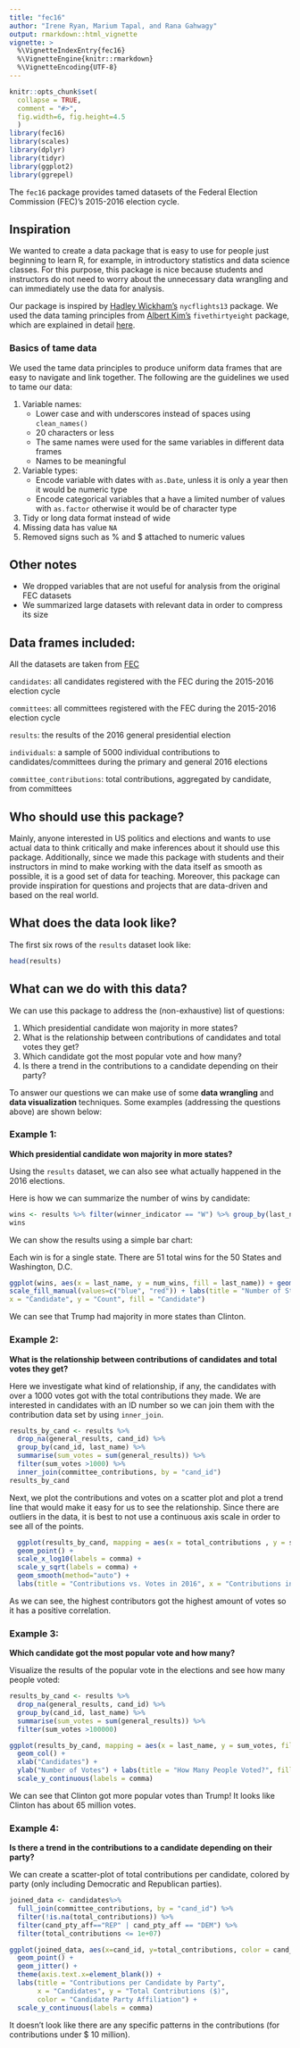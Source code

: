 ```yaml
---
title: "fec16"
author: "Irene Ryan, Marium Tapal, and Rana Gahwagy"
output: rmarkdown::html_vignette
vignette: >
  %\VignetteIndexEntry{fec16}
  %\VignetteEngine{knitr::rmarkdown}
  %\VignetteEncoding{UTF-8}
---
```


```r
knitr::opts_chunk$set(
  collapse = TRUE,
  comment = "#>",
  fig.width=6, fig.height=4.5
  ) 
library(fec16)
library(scales)
library(dplyr)
library(tidyr)
library(ggplot2)
library(ggrepel)
```

The `fec16` package provides tamed datasets of the Federal Election Commission (FEC)'s 2015-2016 election cycle. 

## Inspiration 
We wanted to create a data package that is easy to use for people just beginning to learn R, for example, in introductory statistics and data science classes. For this purpose, this package is nice because students and instructors do not need to worry about the unnecessary data wrangling and can immediately use the data for analysis. 

Our package is inspired by [Hadley Wickham's](https://github.com/hadley/nycflights13) `nycflights13` package. We used the data taming principles from [Albert Kim's](https://github.com/rudeboybert/fivethirtyeight) `fivethirtyeight` package, which are explained in detail [here](https://escholarship.org/uc/item/0rx1231m).


### Basics of tame data 

We used the tame data principles to produce uniform data frames that are easy to navigate and link together. The following are the guidelines we used to tame our data:

1. Variable names: 
   * Lower case and with underscores instead of spaces using `clean_names()`
   * 20 characters or less
   * The same names were used for the same variables in different data frames 
   * Names to be meaningful 
2. Variable types:
   * Encode variable with dates with `as.Date`, unless it is only a year then it would be numeric type
   * Encode categorical variables that a have a limited number of values with `as.factor` otherwise it would be of character type
3. Tidy or long data format instead of wide 
4. Missing data has value `NA`
5. Removed signs such as % and $ attached to numeric values

## Other notes

-  We dropped variables that are not useful for analysis from the original FEC datasets 
-  We summarized large datasets with relevant data in order to compress its size

## Data frames included: 

All the datasets are taken from [FEC](https://www.fec.gov/data/browse-data/?tab=bulk-data) 

`candidates`: all candidates registered with the FEC during the 2015-2016 election cycle

`committees`: all committees registered with the FEC during the 2015-2016 election cycle

`results`: the results of the 2016 general presidential election

`individuals`: a sample of 5000 individual contributions to candidates/committees during the primary and general 2016 elections

`committee_contributions`: total contributions, aggregated by candidate, from committees

## Who should use this package? 

Mainly, anyone interested in US politics and elections and wants to use actual data to think critically and make inferences about it should use this package. Additionally, since we made this package with students and their instructors in mind to make working with the data itself as smooth as possible, it is a good set of data for teaching. Moreover, this package can provide inspiration for questions and projects that are data-driven and based on the real world. 

## What does the data look like?

The first six rows of the `results` dataset look like:
```r
head(results)
```

## What can we do with this data?

We can use this package to address the (non-exhaustive) list of questions: 

  1. Which presidential candidate won majority in more states?
  2. What is the relationship between contributions of candidates and total votes they get? 
  3. Which candidate got the most popular vote and how many?
  4. Is there a trend in the contributions to a candidate depending on their party?

To answer our questions we can make use of some **data wrangling** and **data visualization** techniques. Some examples (addressing the questions above) are shown below:

### Example 1:

**Which presidential candidate won majority in more states?**

Using the `results` dataset, we can also see what actually happened in the 2016 elections.

Here is how we can summarize the number of wins by candidate:
```r
wins <- results %>% filter(winner_indicator == "W") %>% group_by(last_name) %>% summarise(num_wins = n())
wins
```

We can show the results using a simple bar chart:

Each win is for a single state. There are 51 total wins for the 50 States and Washington, D.C.
```r
ggplot(wins, aes(x = last_name, y = num_wins, fill = last_name)) + geom_col() +
scale_fill_manual(values=c("blue", "red")) + labs(title = "Number of States Won: Clinton vs. Trump",
x = "Candidate", y = "Count", fill = "Candidate")
```

We can see that Trump had majority in more states than Clinton.

### Example 2:

**What is the relationship between contributions of candidates and total votes they get?**

Here we investigate what kind of relationship, if any, the candidates with over a 1000 votes got with the total contributions they made. We are interested in candidates with an ID number so we can join them with the contribution data set by using `inner_join`.

```r
results_by_cand <- results %>% 
  drop_na(general_results, cand_id) %>%
  group_by(cand_id, last_name) %>%
  summarise(sum_votes = sum(general_results)) %>% 
  filter(sum_votes >1000) %>% 
  inner_join(committee_contributions, by = "cand_id")
results_by_cand
```

Next, we plot the contributions and votes on a scatter plot and plot a trend line that would make it easy for us to see the relationship. Since there are outliers in the data, it is best to not use a continuous axis scale in order to see all of the points. 

```r
  ggplot(results_by_cand, mapping = aes(x = total_contributions , y = sum_votes)) +
  geom_point() +
  scale_x_log10(labels = comma) +
  scale_y_sqrt(labels = comma) +
  geom_smooth(method="auto") + 
  labs(title = "Contributions vs. Votes in 2016", x = "Contributions in US Dollars", y = "Total Votes") + geom_text_repel(aes(label= last_name))
```

As we can see, the highest contributors got the highest amount of votes so it has a positive correlation. 


### Example 3:

**Which candidate got the most popular vote and how many?**

Visualize the results of the popular vote in the elections and see how many people voted: 
```r
results_by_cand <- results %>% 
  drop_na(general_results, cand_id) %>%
  group_by(cand_id, last_name) %>%
  summarise(sum_votes = sum(general_results)) %>% 
  filter(sum_votes >100000)

ggplot(results_by_cand, mapping = aes(x = last_name, y = sum_votes, fill = last_name) ) + 
  geom_col() + 
  xlab("Candidates") + 
  ylab("Number of Votes") + labs(title = "How Many People Voted?", fill = "Candidate") + 
  scale_y_continuous(labels = comma)
```

We can see that Clinton got more popular votes than Trump! It looks like Clinton has about 65 million votes.


### Example 4:

**Is there a trend in the contributions to a candidate depending on their party?**

We can create a scatter-plot of total contributions per candidate, colored by party (only including Democratic and Republican parties).
```r
joined_data <- candidates%>%
  full_join(committee_contributions, by = "cand_id") %>%
  filter(!is.na(total_contributions)) %>%
  filter(cand_pty_aff=="REP" | cand_pty_aff == "DEM") %>%
  filter(total_contributions <= 1e+07)

ggplot(joined_data, aes(x=cand_id, y=total_contributions, color = cand_pty_aff)) +
  geom_point() +
  geom_jitter() + 
  theme(axis.text.x=element_blank()) + 
  labs(title = "Contributions per Candidate by Party", 
       x = "Candidates", y = "Total Contributions ($)",
       color = "Candidate Party Affiliation") + 
  scale_y_continuous(labels = comma)
```

It doesn't look like there are any specific patterns in the contributions (for contributions under $ 10 million).


